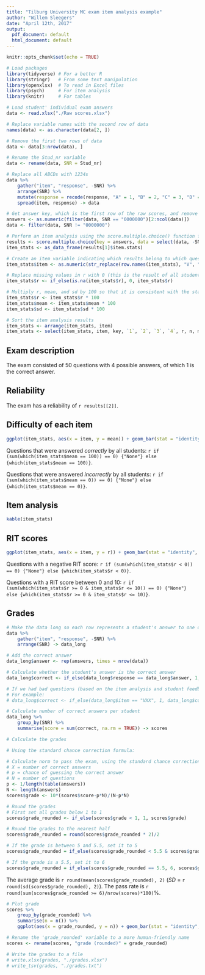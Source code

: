 ```yaml
---
title: "Tilburg University MC exam item analysis example"
author: "Willem Sleegers"
date: "April 12th, 2017"
output:
  pdf_document: default
  html_document: default
---
```


```r
knitr::opts_chunk$set(echo = TRUE)

# Load packages
library(tidyverse) # For a better R
library(stringr)   # From some text manipulation
library(openxlsx)  # To read in Excel files
library(psych)     # For item analysis
library(knitr)     # For tables

# Load student' individual exam answers
data <- read.xlsx("./Raw scores.xlsx")
```

```r

# Replace variable names with the second row of data
names(data) <- as.character(data[2, ])

# Remove the first two rows of data
data <- data[3:nrow(data), ]

# Rename the Stud_nr variable
data <- rename(data, SNR = Stud_nr)

# Replace all ABCDs with 1234s
data %>%
    gather("item", "response", -SNR) %>%
    arrange(SNR) %>%
    mutate(response = recode(response, "A" = 1, "B" = 2, "C" = 3, "D" = 4)) %>%
    spread(item, response) -> data

# Get answer key, which is the first row of the raw scores, and remove these from the raw scores data frame
answers <- as.numeric(filter(data, SNR == "0000000")[2:ncol(data)])
data <- filter(data, SNR != "0000000")
```

```r

# Perform an item analysis using the score.multiple.choice() function from the psych package and turn the relevant output into a data frame
results <- score.multiple.choice(key = answers, data = select(data, -SNR), missing = FALSE)
item_stats <- as_data_frame(results[1]$item.stats)

# Create an item variable indicating which results belong to which question of the exam
item_stats$item <- as.numeric(str_replace(row.names(item_stats), "V", ""))

# Replace missing values in r with 0 (this is the result of all students answering that question correctly or incorrectly)
item_stats$r <- if_else(is.na(item_stats$r), 0, item_stats$r)

# Multiply r, mean, and sd by 100 so that it is consistent with the standard item analysis provided by the exam department of Tilburg University
item_stats$r <- item_stats$r * 100
item_stats$mean <- item_stats$mean * 100
item_stats$sd <- item_stats$sd * 100

# Sort the item analysis results
item_stats <- arrange(item_stats, item)
item_stats <- select(item_stats, item, key, `1`, `2`, `3`, `4`, r, n, mean, sd)
```

## Exam description

The exam consisted of 50 questions with 4 possible answers, of which 1 is the correct answer.

## Reliability

The exam has a reliability of `r results[[2]]`.

## Difficulty of each item

```r
ggplot(item_stats, aes(x = item, y = mean)) + geom_bar(stat = "identity", fill = "lightgray", color = "black") + labs(x = "Item", y = "Percentage correct")
```

Questions that were answered *correctly* by all students: `r if (sum(which(item_stats$mean == 100)) == 0) {"None"} else {which(item_stats$mean == 100)}`.

Questions that were answered *incorrectly* by all students: `r if (sum(which(item_stats$mean == 0)) == 0) {"None"} else {which(item_stats$mean == 0)}`.

\pagebreak

## Item analysis

```r
kable(item_stats)
```

\pagebreak

## RIT scores

```r
ggplot(item_stats, aes(x = item, y = r)) + geom_bar(stat = "identity", fill = "lightgray", color = "black") + labs(x = "Item", y = "RIT")
```

Questions with a negative RIT score: `r if (sum(which(item_stats$r < 0)) == 0) {"None"} else {which(item_stats$r < 0)}`.

Questions with a RIT score between 0 and 10: `r if (sum(which(item_stats$r >= 0 & item_stats$r <= 10)) == 0) {"None"} else {which(item_stats$r >= 0 & item_stats$r <= 10)}`.

\pagebreak

## Grades

```r

# Make the data long so each row represents a student's answer to one of the exam questions
data %>%
    gather("item", "response", -SNR) %>%
    arrange(SNR) -> data_long

# Add the correct answer
data_long$answer <- rep(answers, times = nrow(data))

# Calculate whether the student's answer is the correct answer
data_long$correct <- if_else(data_long$response == data_long$answer, 1, 0)

# If we had bad questions (based on the item analysis and student feedback), this is the moment to indicate for all students that they correctly answered that question (at least, that's one way to deal with it)
# For example:
# data_long$correct <- if_else(data_long$item == "VXX", 1, data_long$correct)

# Calculate number of correct answers per student
data_long %>%
    group_by(SNR) %>%
    summarise(score = sum(correct, na.rm = TRUE)) -> scores

# Calculate the grades

# Using the standard chance correction formula:

# Calculate norm to pass the exam, using the standard chance correction formula: 10*(X-pN)/(N-pN)
# X = number of correct answers
# p = chance of guessing the correct answer
# N = number of questions
p <- 1/length(table(answers))
N <- length(answers)
scores$grade <- 10*(scores$score-p*N)/(N-p*N)

# Round the grades
# First set all grades below 1 to 1
scores$grade_rounded <- if_else(scores$grade < 1, 1, scores$grade)

# Round the grades to the nearest half
scores$grade_rounded = round(scores$grade_rounded * 2)/2

# If the grade is between 5 and 5.5, set it to 5
scores$grade_rounded = if_else(scores$grade_rounded < 5.5 & scores$grade_rounded > 5, 5, scores$grade_rounded)

# If the grade is a 5.5, set it to 6
scores$grade_rounded = if_else(scores$grade_rounded == 5.5, 6, scores$grade_rounded)
```

The average grade is `r round(mean(scores$grade_rounded), 2)` (*SD* = `r round(sd(scores$grade_rounded), 2)`). The pass rate is `r round(sum(scores$grade_rounded >= 6)/nrow(scores)*100)`%.

```r
# Plot grade 
scores %>%
    group_by(grade_rounded) %>%
    summarise(n = n()) %>%
    ggplot(aes(x = grade_rounded, y = n)) + geom_bar(stat = "identity", color = "black", fill = "lightgray") + scale_x_continuous(breaks = 1:10) + labs(x = "Grade", y = "N")
```

```r
# Rename the 'grade_rounded' variable to a more human-friendly name
scores <- rename(scores, "grade (rounded)" = grade_rounded)

# Write the grades to a file
# write.xlsx(grades, "./grades.xlsx")
# write_tsv(grades, "./grades.txt")
```

